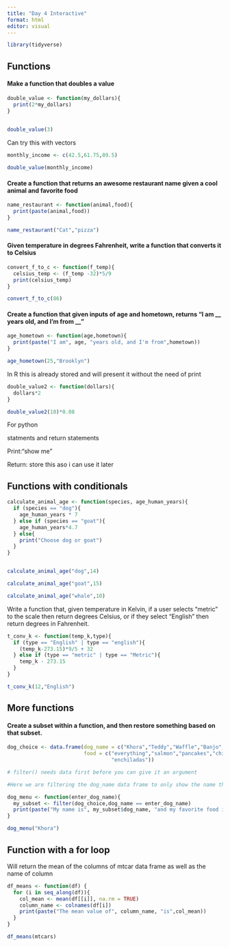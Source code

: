```yaml
---
title: "Day 4 Interactive"
format: html
editor: visual
---
```


```r
library(tidyverse)
```

## Functions

#### Make a function that doubles a value

```r
double_value <- function(my_dollars){
  print(2*my_dollars)
}
  

double_value(3)
```

Can try this with vectors

```r
monthly_income <- c(42.5,61.75,89.5)

double_value(monthly_income)
```

#### Create a function that returns an awesome restaurant name given a cool animal and favorite food

```r
name_restaurant <- function(animal,food){
  print(paste(animal,food))
}

name_restaurant("Cat","pizza")
```

#### Given temperature in degrees Fahrenheit, write a function that converts it to Celsius

```r
convert_f_to_c <- function(f_temp){
  celsius_temp <- (f_temp -32)*5/9 
  print(celsius_temp)
}

convert_f_to_c(86)
```

#### Create a function that given inputs of age and hometown, returns "I am \_\_ years old, and I'm from \_\_"

```r
age_hometown <- function(age,hometown){
  print(paste("I am", age, "years old, and I'm from",hometown))
}

age_hometown(25,"Brooklyn")
```

In R this is already stored and will present it without the need of print

```r
double_value2 <- function(dollars){
  dollars*2
}

double_value2(10)*0.08
```

For python

statments and return statements

Print:"show me"

Return: store this aso i can use it later

## Functions with conditionals

```r
calculate_animal_age <- function(species, age_human_years){
  if (species == "dog"){
    age_human_years * 7
  } else if (species == "goat"){
    age_human_years*4.7
  } else{
    print("Choose dog or goat")
  }
} 


calculate_animal_age("dog",14)

calculate_animal_age("goat",15)

calculate_animal_age("whale",10)
```

Write a function that, given temperature in Kelvin, if a user selects "metric" to the scale then return degrees Celsius, or if they select "English" then return degrees in Fahrenheit.

```r
t_conv_k <- function(temp_k,type){
  if (type == "English" | type == "english"){
    (temp_k-273.15)*9/5 + 32
  } else if (type == "metric" | type == "Metric"){
    temp_k - 273.15
  }
}

t_conv_k(12,"English")
```

## More functions 

#### Create a subset within a function, and then restore something based on that subset.

```r
dog_choice <- data.frame(dog_name = c("Khora","Teddy","Waffle","Banjo","Tallie"),
                         food = c("everything","salmon","pancakes","chicken",
                                  "enchiladas"))


```

```r
# filter() needs data first before you can give it an argument

#Here we are filtering the dog_name data frame to only show the name the user inputs

dog_menu <- function(enter_dog_name){
  my_subset <- filter(dog_choice,dog_name == enter_dog_name)
  print(paste("My name is", my_subset$dog_name, "and my favorite food is",my_subset$food))
}

dog_menu("Khora")
```

## Function with a for loop

Will return the mean of the columns of mtcar data frame as well as the name of column

```r
df_means <- function(df) {
  for (i in seq_along(df)){
    col_mean <- mean(df[[i]], na.rm = TRUE)
    column_name <- colnames(df[i])
    print(paste("The mean value of", column_name, "is",col_mean))
  }
}

df_means(mtcars)
```
